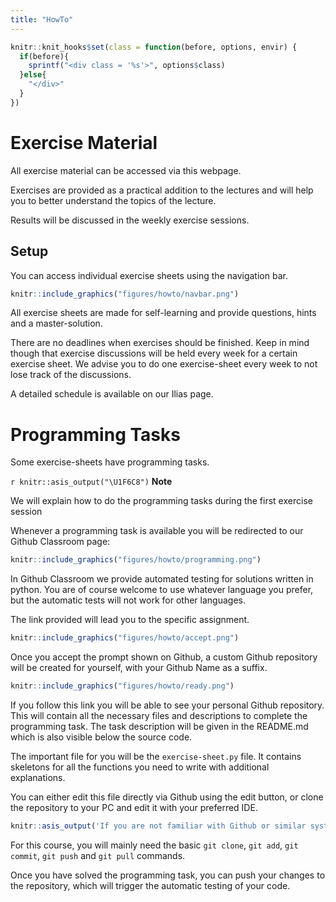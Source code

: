 ```yaml
---
title: "HowTo"
---
```


```r

knitr::knit_hooks$set(class = function(before, options, envir) {
  if(before){
    sprintf("<div class = '%s'>", options$class)
  }else{
    "</div>"
  }
})
```

<style>
.blue-outline {
   border-style: solid;
   border-color: black;
   border: 10px;
   
}
</style>


# Exercise Material

All exercise material can be accessed via this webpage.

Exercises are provided as a practical addition to the lectures and will help you to better understand the topics of the lecture.

Results will be discussed in the weekly exercise sessions.

## Setup

You can access individual exercise sheets using the navigation bar.

:::{#img1-p .extra-m}
```r
knitr::include_graphics("figures/howto/navbar.png")
```
::::

All exercise sheets are made for self-learning and provide questions, hints and a master-solution.

There are no deadlines when exercises should be finished.
Keep in mind though that exercise discussions will be held every week for a certain exercise sheet. We advise you to do one exercise-sheet every week to not lose track of the discussions.

A detailed schedule is available on our Ilias page.


# Programming Tasks

Some exercise-sheets have programming tasks.

:::: {#explaining .message-box }

::: {#note-exp .note-header}
`r knitr::asis_output("\U1F6C8")` **Note**
:::
::: {#note-exp .note-body}


We will explain how to do the programming tasks during the first exercise session

:::


::::

Whenever a programming task is available you will be redirected to our Github Classroom page:

::::{#img1-p .extra-m}
::: {#img1 .tutorial-img}
```r
knitr::include_graphics("figures/howto/programming.png")
```
:::
::::

In Github Classroom we provide automated testing for solutions written in python. You are of course welcome to use whatever language you prefer, but the automatic tests will not work for other languages.

The link provided will lead you to the specific assignment.

::::{#img1-p .extra-m}
::: {#img2 .tutorial-img}
```r
knitr::include_graphics("figures/howto/accept.png")
```
:::
::::

Once you accept the prompt shown on Github, a custom Github repository will be created for yourself, with your Github Name as a suffix.

::::{#img1-p .extra-m}
::: {#img3 .tutorial-img}
```r
knitr::include_graphics("figures/howto/ready.png")
```
:::
::::

If you follow this link you will be able to see your personal Github repository. This will contain all the necessary files and descriptions to complete the programming task.
The task description will be given in the README.md which is also visible below the source code.

The important file for you will be the `exercise-sheet.py` file. It contains skeletons for all the functions you need to write with additional explanations.

You can either edit this file directly via Github using the edit button, or clone the repository to your PC and edit it with your preferred IDE.

```r
knitr::asis_output('If you are not familiar with Github or similar systems, we recommend that you spend some time to get used to it: <a href="https://docs.github.com/en/get-started" title=" ">Github Docs</a>')
```

For this course, you will mainly need the basic `git clone`, `git add`, `git commit`, `git push` and `git pull` commands. 

Once you have solved the programming task, you can push your changes to the repository, which will trigger the automatic testing of your code.
